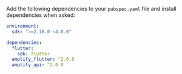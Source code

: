 Add the following dependencies to your `pubspec.yaml` file and install dependencies when asked:

```yaml
environment:
  sdk: ">=2.18.0 <4.0.0"

dependencies:
  flutter:
    sdk: flutter
  amplify_flutter: ^2.0.0
  amplify_api: ^2.0.0
```
